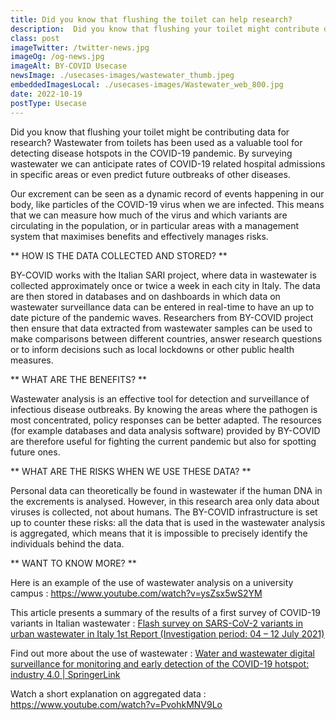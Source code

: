 ```yaml
---
title: Did you know that flushing the toilet can help research?
description:  Did you know that flushing your toilet might contribute data for research?  Wastewater from toilets has been used as a valuable tool for detecting disease hotspots in the COVID-19 pandemic.
class: post
imageTwitter: /twitter-news.jpg
imageOg: /og-news.jpg
imageAlt: BY-COVID Usecase
newsImage: ./usecases-images/wastewater_thumb.jpeg
embeddedImagesLocal: ./usecases-images/Wastewater_web_800.jpg
date: 2022-10-19
postType: Usecase
---
```


Did you know that flushing your toilet might be contributing data for research?  Wastewater from toilets has been used as a valuable tool for detecting disease hotspots in the COVID-19 pandemic. By surveying wastewater we can anticipate rates of COVID-19 related hospital admissions in specific areas or even predict future outbreaks of other diseases.

Our excrement can be seen as a dynamic record of events happening in our body, like particles of the COVID-19 virus when we are infected. This means that we can measure how much of the virus and which variants are circulating in the population, or in particular areas with a management system that maximises benefits and effectively manages risks.

** HOW IS THE DATA COLLECTED AND STORED? **

BY-COVID works with the Italian SARI project, where data in wastewater is collected approximately once or twice a week in each city in Italy. The data are then stored in databases and on dashboards in which data on wastewater surveillance data can be entered in real-time to have an up to date picture of the pandemic waves. Researchers from BY-COVID project then ensure that data extracted from wastewater samples can be used to make comparisons between different countries, answer research questions or to inform decisions such as local lockdowns or other public health measures.

** WHAT ARE THE BENEFITS? **

Wastewater analysis is an  effective tool for detection and surveillance of infectious disease outbreaks. By knowing the areas where the pathogen is most concentrated, policy responses can be better adapted.  The resources (for example databases and data analysis software) provided by BY-COVID are therefore useful for fighting the current pandemic but also for spotting  future ones.

** WHAT ARE THE RISKS WHEN WE USE THESE DATA? **

Personal data can theoretically be found in wastewater if the human DNA in the excrements is analysed. However, in this research area only data about viruses is collected, not about humans.
The BY-COVID infrastructure is set up to counter these risks: all the data that is used in the wastewater analysis is aggregated, which means that it is impossible to precisely identify the individuals behind the data.
 
** WANT TO KNOW MORE? **

Here is an example of the use of wastewater analysis on a university campus : https://www.youtube.com/watch?v=ysZsx5wS2YM

This article presents a summary of the results of a first survey of COVID-19 variants in Italian wastewater : [Flash survey on SARS-CoV-2 variants in urban wastewater in Italy 1st Report (Investigation period: 04 – 12 July 2021)](https://www.iss.it/documents/20126/0/Flash+survey+SARS-CoV-2+wastewater+Italy+-+July+2021+final+081321.pdf/3476ffae-2b12-e0d3-68d7-552075ea7c0b?t=1631115343133)

Find out more about the use of wastewater : [Water and wastewater digital surveillance for monitoring and early detection of the COVID-19 hotspot: industry 4.0 | SpringerLink](https://link.springer.com/article/10.1007/s13762-022-03982-7)

Watch a short explanation on aggregated data : https://www.youtube.com/watch?v=PvohkMNV9Lo
